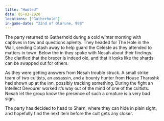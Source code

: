 ```yaml
---
title: "Hunted"
date: 05-03-2020
locations: ["Gatherhold"]
in-game-date: "22nd of Olarune, 998"
---
```


The party returned to Gatherhold during a cold winter morning with captives in tow and questions aplenty. They headed for The Hole in the Wall, sending Cotash away to help guard the Celeste as they attended to matters in town. Below the in they spoke with Nesah about their findings. She clarified that the bracer is indeed old, and that it looks like the shards can be swapped out for others.

As they were getting answers from Nesah trouble struck. A small strike team of two cultists, an assassin, and a bounty hunter from House Tharashk had shown up at the inn, possibly tracking something. During the fight an Intellect Devourer worked it’s way out of the mind of one of the cultists. Nesah let the group know the presence of such a creature is a very bad sign.

The party has decided to head to Sharn, where they can hide in plain sight, and hopefully find the next item before the cult gets any closer.
